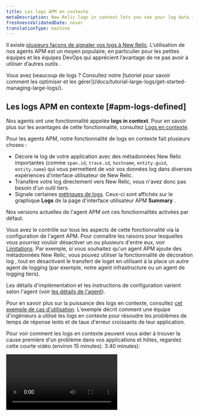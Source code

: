 ```yaml
---
title: Les logs APM en contexte
metaDescription: New Relic logs in context lets you see your log data in the context of your New Relic app and host observability UI experiences.
freshnessValidatedDate: never
translationType: machine
---
```


Il existe [plusieurs façons de signaler vos logs à New Relic](/docs/logs/get-started/get-started-log-management). L’utilisation de nos agents APM est un moyen populaire, en particulier pour les petites équipes et les équipes DevOps qui apprécient l’avantage de ne pas avoir à utiliser d’autres outils <InlinePopover type="logs" />.

<Callout variant="tip">
  Vous avez beaucoup de logs ? Consultez notre [tutoriel pour savoir comment les optimiser et les gérer](/docs/tutorial-large-logs/get-started-managing-large-logs/).
</Callout>

## Les logs APM en contexte [#apm-logs-defined]

Nos agents <InlinePopover type="apm" />ont une fonctionnalité appelée <DNT>**logs in context**</DNT>. Pour en savoir plus sur les avantages de cette fonctionnalité, consultez [Logs en contexte](/docs/logs/logs-context/logs-in-context).

Pour les agents APM, notre fonctionnalité de logs en contexte fait plusieurs choses :

* Décore le log de votre application avec des métadonnées New Relic importantes (comme `span.id`, `trace.id`, `hostname`, `entity.guid`, `entity.name`) qui vous permettent de voir vos données log dans diverses expériences d&apos;interface utilisateur de New Relic.
* Transfère votre log directement vers New Relic, vous n&apos;avez donc pas besoin d&apos;un outil tiers.
* Signale certaines [métriques de logs](#log-metrics). Ceux-ci sont affichés sur le graphique <DNT>**Logs**</DNT> de la page d&apos;interface utilisateur APM <DNT>**Summary**</DNT> .

Nos versions actuelles de l&apos;agent APM ont ces fonctionnalités activées par défaut.

Vous avez le contrôle sur tous les aspects de cette fonctionnalité via la configuration de l&apos;agent APM. Pour connaître les raisons pour lesquelles vous pourriez vouloir désactiver un ou plusieurs d&apos;entre eux, voir [Limitations](#limitations). Par exemple, si vous souhaitez qu&apos;un agent APM ajoute des métadonnées New Relic, vous pouvez utiliser la fonctionnalité de décoration log , tout en désactivant le transfert de loget en utilisant à la place un autre agent de logging (par exemple, notre agent infrastructure ou un agent de logging tiers).

Les détails d&apos;implémentation et les instructions de configuration varient selon l&apos;agent (voir [les détails de l&apos;agent](#agents)).

Pour en savoir plus sur la puissance des logs en contexte, consultez [cet exemple de cas d&apos;utilisation](#response-time-example). L&apos;exemple décrit comment une équipe d&apos;ingénieurs a utilisé les logs en contexte pour résoudre les problèmes de temps de réponse lents et de taux d&apos;erreur croissants de leur application.

Pour voir comment les logs en contexte peuvent vous aider à trouver la cause première d&apos;un problème dans vos applications et hôtes, regardez cette courte vidéo (environ 15 minutes). 3:40 minutes):

<Video id="Vgae-GrlZWg" type="youtube" />

## Démarrer [#get-started]

Pour configurer <InlinePopover type="apm" />logs en contexte :

1. Si vous n&apos;en avez pas déjà un, [créez un compte New Relic](https://newrelic.com/signup). C&apos;est gratuit, pour toujours.
2. Installez un agent APM, en vous assurant que vous disposez de la [dernière version de l&apos;agent APM](#agents).
3. Les versions les plus récentes de nos agents APM ont les logs en contexte (ajout de métadonnées et de transfert) activés par défaut. Vous devrez peut-être parfois apporter certaines mises à jour au fichier de configuration de l&apos;agent pour que le log fonctionne correctement. Pour plus de détails à ce sujet, voir [Activer les logs pour votre agent](#agents).

C&apos;est ça ! Démarrez le dépannage de vos applications avec les logs en contexte APM en accédant à l&apos;interface utilisateur APM et en recherchant les données log associées.

<img title="APM logs in context UI options" alt="Screenshot of APM Summary page with logs in context options" src="/images/apm_screenshot-full_logs-overview.webp" />

<figcaption>
  Accédez à votre log, à votre trace et à vos erreurs, le tout à partir de la page APM <DNT>**Summary**</DNT> dans New Relic.
</figcaption>

## API d&apos;agent APM [#agent-apis]

Si votre framework de logging n&apos;est pas disponible avec nos solutions de logs en contexte existantes, vous pouvez [configurer votre bibliothèque de logging en utilisant l&apos;appel d&apos;API](/docs/logs/logs-context/annotate-logs-logs-context-using-apm-agent-apis) pour annoter votre log.

## Configuration de log de l&apos;agent APM [#agents]

Nos derniers <InlinePopover type="apm" />agents ont les logs en contexte (décoration log et transfert de log ) activés par défaut. Voici des informations sur les agents APM qui prennent en charge les logs en contexte et le transfert de log :

* [Procédures de logs en contexte Go](/docs/logs/logs-context/configure-logs-context-go) pour l&apos;agent [v3.17.0 ou supérieur](/docs/release-notes/agent-release-notes/go-release-notes)
* [Procédures pour les logs en contexte Java](/docs/logs/logs-context/java-configure-logs-context-all) pour agent [v7.6.0 ou supérieur](/docs/release-notes/agent-release-notes/java-release-notes)
* [Procédures de logs en contexte .NET](/docs/logs/logs-context/net-configure-logs-context-all) pour l&apos;agent [v9.8.0 ou supérieur](/docs/release-notes/agent-release-notes/net-release-notes)
* [Procédures de logs en contexte Node.js](/docs/logs/logs-context/configure-logs-context-nodejs) pour l&apos;agent [v8.11.0 ou supérieur](/docs/release-notes/agent-release-notes/nodejs-release-notes)
* [Procédures de logs en contexte PHP](/docs/logs/logs-context/configure-logs-context-php) pour agent [v10.1.0 ou supérieur](/docs/release-notes/agent-release-notes/php-release-notes)
* [Procédures de logs en contexte Python](/docs/logs/logs-context/configure-logs-context-python) pour l&apos;agent [v7.12.0.176](/docs/release-notes/agent-release-notes/python-release-notes)
* [Procédures des logs en contexte Ruby ](/docs/logs/logs-context/configure-logs-context-ruby)pour l&apos;agent [v8.6.0 ou supérieur](/docs/release-notes/agent-release-notes/ruby-release-notes)

Si vous ne pouvez pas ou ne souhaitez pas utiliser le transfert de log APM, vous pouvez [transférer votre log en utilisant une autre solution](/docs/logs/get-started/get-started-log-management#integrate-logs).

## Limites [#limitations]

Les logs en contexte APM sont activés par défaut. Cela peut avoir un impact négatif sur votre sécurité, votre conformité, votre facturation ou les performances de votre système.

Voici quelques limitations supplémentaires connues :

* À l&apos;exception de l&apos;agent Node.js , <InlinePopover type="apm" />transfert de logs n&apos;envoie pas le log complet. [Renseignez-vous sur les détails du transfert de log .](#forwarding-details)
* Le log de démarrage n&apos;est pas disponible tant que l&apos;agent n&apos;est pas chargé.
* Si vous utilisez Kubernetes, sachez que nous décorons le log via instrumentation, et non à partir de l&apos;API Kubernetes . Ceci est distinct et séparé du log d&apos;écriture dans le système de fichiers. Le log ne touche jamais l&apos;hôte ou n&apos;existe pas à un endroit où l&apos;API peut être appelée.
* Lorsqu&apos;une exception est levée depuis votre application, vous ne verrez actuellement aucune trace d&apos;appels dans les logs en contexte associés pour les agents Java ou .NET. Pour contourner ce problème, vous pouvez modifier vos règles de filtrage des dépôts.
* Fluentd peut ajouter le `processID` de l&apos;entité qui a généré le log, mais le log APM ne peut pas le voir. De plus, dans Kubernetes, l’API est appelée pour ajouter des métadonnées, mais ces données ne peuvent pas être vues depuis l’application. Si vous avez besoin de l&apos;entité mémorisée, nous vous recommandons d&apos;utiliser les logs en contexte automatiques, mais de ne pas expédier le log depuis l&apos;application. Continuez plutôt à utiliser Fluentd, Fluent Bit ou une autre solution pour transférer le fichier de log.

Si vous devez ajuster les paramètres par défaut, consultez [Désactiver le logging automatique](/docs/logs/logs-context/disable-automatic-logging).

## Assurer la confidentialité des données [#data-privacy]

<Callout variant="caution">
  Vous contrôlez les données log envoyées à New Relic, alors assurez-vous de suivre les consignes de sécurité de votre organisation pour masquer, obscurcir ou empêcher l&apos;envoi d&apos;informations personnelles identifiables (PII), d&apos;informations de santé protégées (PHI) ou de toute autre donnée sensible.
</Callout>

Notre log d&apos;ingestion pipeline de masque automatiquement les cartes de crédit, les numéros de sécurité sociale, les cartes d&apos;identité nationales, etc. Pour plus d&apos;informations, consultez notre [documentation de sécurité](/docs/logs/get-started/new-relics-log-management-security-privacy) pour la gestion des logs.

Vous pouvez également créer des règles personnalisées pour masquer ou pirater des données sensibles dans votre log avec notre fonctionnalité obfuscation . Cela est essentiel lorsqu&apos;il est peu pratique ou impossible de restreindre l&apos;accès aux données sensibles, ou lorsque certaines données ne doivent jamais être stockées par New Relic. Lisez notre [documentation sur l’obfuscation](/docs/logs/ui-data/obfuscation-ui/) pour en savoir plus.

## Détails sur le transfert de log [#forwarding-details]

Pour tous les <InlinePopover type="apm" />agents (sauf Node.js), l&apos;option transfert de logne transmet pas l&apos;intégralité log. Pour plus de détails sur ce qui est envoyé avec le transfert de log , voir le réducteur ci-dessous.

<CollapserGroup>
  <Collapser id="log-forwarding-details" title="détails du transfert de logs">
    Par exemple, disons que votre log a un attribut comme celui-ci :

    ```json
    {
        "v": "x",
        "level": "x",
        "name": "x",
        "hostname": "x",
        "pid": 01,
        "timestamp": "x",
        "message": "x",
        "bunches": "of custom stuff"
    }
    ```

    Lorsqu&apos;un agent APM (à l&apos;exception de Node.js) décore le log avec nos métadonnées et le transmet, il peut n&apos;avoir que quelques attributs dans New Relic, comme ceci :

    ```json
    {
        "timestamp": "x",
        "message": "x",
        "span.id": "x",
        "trace.id": "x",
        "hostname": "x",
        "entity.guid": "x",
        "entity.name": "x",
    }
    ```
  </Collapser>
</CollapserGroup>

Si vous avez besoin d&apos;informations plus détaillées sur le log , les options incluent :

* Configurez l&apos;agent APM pour inclure des données log spécifiques.
* Conservez la [décorationlog ](#apm-logs-defined)en place, mais désactivez le transfert de logde l&apos;agent APM et utilisez plutôt votre propre solution de transfert de log .

Pour plus d&apos;informations sur ces options, consultez les logs spécifiques à l&apos;agent dans la documentation contextuelle.

## Métriques de Log [#log-metrics]

Lorsque vous configurez un agent <InlinePopover type="apm" />, vous obtenez automatiquement un graphique des mesures de logging sur la page APM <DNT>**Summary**</DNT> :

<img style={{ align: 'left',maxWidth: '70%' }} title="Screenshot showing the logging metrics chart" alt="Screenshot showing the logging metrics chart" src="/images/logs_screenshot-crop_logging-metrics.webp" />

Ce graphique montre le nombre de logarithmes. Si vous n&apos;avez pas désactivé le transfert de log , vous pouvez cliquer sur les liens des graphiques qui vous mèneront aux logs eux-mêmes. Même si vous désactivez le transfert de log , ce graphique montre toujours le log potentiel que vous pourriez inspecter si vous aviez activé le transfert de log .

Les métriques de logging sont signalées via l&apos;attribut `apm.service.logging.lines` , comme indiqué dans la requête suivante :

```sql
SELECT count(apm.service.logging.lines) FROM Metric WHERE (entity.guid = 'AN_ENTITY_GUID') LIMIT MAX SINCE 60 seconds AGO TIMESERIES
```

Si vous ne souhaitez pas voir le graphique des métriques de logging, vous pouvez le désactiver, mais pas au niveau du compte. Pour désactiver les métriques de logging, consultez les documents de configuration APM dédiés à votre agent (par exemple, [cette option de configuration `logging_metrics` pour PHP](/docs/apm/agents/php-agent/configuration/php-agent-configuration/#cfg-application_logging_metrics-enabled)).

<Callout variant="important">
  Si vous désactivez les métriques de logging, cela ne désactive pas la fonctionnalité de transfert de log APM. Pour arrêter la transmission du log APM, consultez [Gérer ou désactiver les logs en context d&apos;APM](/docs/logs/logs-context/disable-automatic-logging/).
</Callout>

## Empêcher la duplication des logs [#duplicate-logs]

L&apos;utilisation de la fonctionnalité de logs en contexte augmentera votre ingestion de données. Selon le modèle de tarification de votre compte, cela peut avoir un impact sur vos limites d&apos;ingestion et votre facturation.

<Callout variant="caution">
  Si vous souhaitez utiliser l&apos;agent APM pour envoyer le log directement depuis vos applications, vous devez désactiver ou modifier les solutions de transfert de logqui collectent actuellement le log de ces applications. Dans le cas contraire, vous enverrez un log en double, ce qui entraînera une double facturation.
</Callout>

Consultez notre [guide de mise à niveau](/docs/logs/logs-context/upgrade-to-automatic-logs-context/) pour en savoir plus sur la manière dont vous pouvez éviter d&apos;envoyer des logs en double.

Pour plus d&apos;informations, suivez les procédures pour désactiver votre [redirecteur de logspécifique](/docs/logs/forward-logs/enable-log-management-new-relic#log-forwarding).

## Gérez vos limites d&apos;ingestion [#ingest]

<DNT>**Example:**</DNT> Votre équipe d&apos;ingénierie résout un problème avec votre application, vous augmentez donc temporairement le volume de logs collectés par l&apos;agent APM pour fournir un logging plus granulaire. Cependant, si vous laissez des limites plus élevées fonctionner pendant plusieurs jours, cela pourrait entraîner l&apos;envoi de données inutiles qui augmenteront votre facture.

Pour éviter toute surprise, nous vous recommandons d&apos;utiliser [une requête NRQL ](/docs/accounts/accounts-billing/new-relic-one-pricing-billing/usage-queries-alerts/#data-queries)pour créer [une condition d&apos;alerte](/docs/accounts/accounts-billing/new-relic-one-pricing-billing/usage-queries-alerts/#alerts) afin de suivre vos limites d&apos;ingestion. Par exemple:

<CollapserGroup>
  <Collapser id="limits-ui" title="Afficher les limites et l'utilisation des données dans l'interface utilisateur">
    Pour [consulter vos limites de données dans l’interface utilisateur](/docs/data-apis/manage-data/view-system-limits): Dans le [menu utilisateur](/docs/accounts/accounts-billing/general-account-settings/intro-account-settings), cliquez sur <DNT>**Manage your data &gt; Limits**</DNT>. Ou, pour voir votre utilisation, cliquez sur <DNT>**View your usage**</DNT>.

    <img title="View data and usage from UI" alt="Screenshot of View data and usage page in UI" src="/images/apm_screenshot-full_view-limits-usage.webp" />
  </Collapser>

  <Collapser id="query-estimate" title="Requête NRQL : exemple de coût estimé">
    Voir [la requête relative aux coûts](/docs/accounts/accounts-billing/new-relic-one-pricing-billing/usage-queries-alerts#estimated-cost).
  </Collapser>

  <Collapser id="nrql-alert" title="Alerte NRQL : exemple de seuil d'utilisation">
    Pour créer une alerte lorsque votre utilisation dépasse un seuil mensuel fixe de gigaoctets de données, ajoutez cette [requête NRQL ](/docs/alerts-applied-intelligence/new-relic-alerts/alert-conditions/create-nrql-alert-conditions/)à votre condition d&apos;alerte :

    ```sql
    FROM NrMTDConsumption SELECT latest(GigabytesIngested) WHERE productLine = 'DataPlatform'
    ```
  </Collapser>
</CollapserGroup>

## Exemple : Le pouvoir des logs en contexte [#response-time-example]

Voici un cas d&apos;utilisation détaillé de l&apos;utilisation des logs <InlinePopover type="apm" />dans contexte pour arriver à la cause première d&apos;un problème.

<DNT>**Example scenario:**</DNT> L&apos;ingénieur de garde reçoit une notification d&apos;alerte New Relic concernant un mauvais temps de réponse et une augmentation du taux d&apos;erreur pour son application. Ils doivent découvrir la cause profonde de l&apos;augmentation des erreurs et de la latence, afin de pouvoir décider s&apos;il faut faire pivoter un hôte problématique hors de l&apos;équilibrage de charge ou annuler la sortie la plus récente.

Pour démarrer le dépannage, ils se rendent dans l&apos;interface utilisateur de New Relic.

<CollapserGroup>
  <Collapser id="when" title="Quand et où les erreurs ont-elles commencé ?">
    Lorsque l&apos;ingénieur consulte la page <DNT>**APM Summary**</DNT> de l&apos;application, il voit beaucoup plus de logs d&apos;erreurs conduisant à une augmentation du temps de réponse. Ils veulent voir si le log peut révéler la cause profonde du problème.

    <img title="APM Summary errors in UI" alt="Screenshot of APM Summary errors in UI" src="/images/apm_screenshot-crop_apmsummary-view-logs-.webp" />

    <DNT>
      **How can they quickly decide what&apos;s related to the problem?**
    </DNT>

    Ils n&apos;ont pas mis en place de collecte log . Mais l&apos;agent Java pour leur application a été récemment mis à jour pour inclure les logs APM dans le contexte, de sorte que l&apos;application reçoit désormais automatiquement les métadonnées des logs et des liens. Les métriques qui apparaissent dans l&apos;interface utilisateur facettent le comptage par sévérité des logs. (Ceci est défini par les Java log capacités de décoration intégrées de l&apos;agent .)

    <DNT>
      **What entities are related?**
    </DNT>

    Sur la même page d&apos;interface utilisateur, ils cliquent sur le graphique <DNT>**Logs**</DNT> afin de pouvoir consulter la vue <DNT>**Log summary**</DNT> . Cette vue montre quand les logs instrumentés ont été collectés et quand ces logs avaient un niveau de gravité `Error` ou pire. Il leur montre également une liste de log patterns et le pourcentage de tous les logs correspondant à chaque modèle.
  </Collapser>

  <Collapser id="patterns" title="Quels modèles ressortent du log ?">
    Dans l&apos;interface utilisateur <DNT>**Log patterns**</DNT> , des messages d&apos;erreur rares ont commencé à se produire fréquemment et ils apparaissent désormais dans la liste. Cela aide l&apos;ingénieur à se concentrer sur le log problématique au lieu de toutes les mises à jour de statut bruyantes.

    <img title="Logs patterns UI" alt="Screenshot of Log patterns UI" src="/images/apm_screenshot-crop_logs-context-patterns-two.webp" />

    <DNT>
      **What patterns should they focus on?**
    </DNT>

    L&apos;ingénieur remarque des modèles log intéressants et souhaite afficher uniquement les logs qui correspondent à ce modèle. Ils cliquent dessus pour ajouter la valeur du modèle comme filtre au log affiché. Cela restreint la portée.
  </Collapser>

  <Collapser id="log-details" title="Que peuvent révéler davantage de détails log ?">
    L&apos;ingénieur souhaite voir toutes les valeurs contenues dans l&apos;enregistrement log , il clique donc sur la vue <DNT>**Log details**</DNT>. Cela les aide à valider que le log lui-même est significatif. Cela leur permet également d&apos;explorer plus en détail Kubernetes l&apos;environnement dans lequel l&apos;application s&apos;exécute, ou directement les traces distribuées ou les <InlinePopover type="apm" />erreurs liées à log l&apos;enregistrement .

    <img title="Log details in APM UI" alt="Screenshot of Log details in APM UI" src="/images/apm_screenshot-crop_logs-patterns.webp" />

    L&apos;ingénieur décide de regarder l&apos;erreur APM où il peut voir une trace complète d&apos;appels. Ils peuvent également voir le log depuis leur interface utilisateur <DNT>**Errors inbox**</DNT> .

    <img title="Logs from Errors inbox UI" alt="Screenshot of logs from Errors inbox UI" src="/images/apm_screenshot-crop_logs-cropped-ui.webp" />
  </Collapser>

  <Collapser id="log-sampling" title="Quelles données de test supplémentaires aideront à résoudre le problème ?">
    L&apos;équipe de dépannage a effectué des tests pour isoler la cause, mais tous les logs n&apos;ont pas été collectés pour les transactions de test. La collecte log par défaut dans le fichier de configuration de leur agent Java (environ 10 000 logs par minute dans `application_logging:forwarding:max_samples_stored:`) a été utile pour valider que les services ont un problème. Mais ils doivent désormais augmenter l&apos;échantillonnage à un nombre plus élevé pour un dépannage plus détaillé.
  </Collapser>

  <Collapser id="next-steps" title="Problème résolu. Et maintenant ?">
    L&apos;équipe de dépannage détermine que le problème provient d&apos;un changement récemment introduit, elle annule donc ce code. Pour économiser des ressources et réduire les dépenses, ils refusent la collecte log pour `application_logging:forwarding:max_samples_stored:` dans leur fichier de configuration, mais ils maintiennent l&apos;échantillonnage log en cours d&apos;exécution au cas où le problème se répéterait.

    L&apos;équipe de dépannage met également à jour ses runbooks pour pointer vers la page <DNT>**Log patterns**</DNT> filtrée sur cette application, et elle [ajoute le runbook à sa condition d&apos;alerte](/docs/alerts-applied-intelligence/new-relic-alerts/advanced-alerts/understand-technical-concepts/provide-runbook-instructions-alert-activity/). La prochaine fois qu’ils recevront une alerte similaire à cette situation, ils pourront utiliser ces leçons apprises pour un dépannage plus rapide.
  </Collapser>
</CollapserGroup>